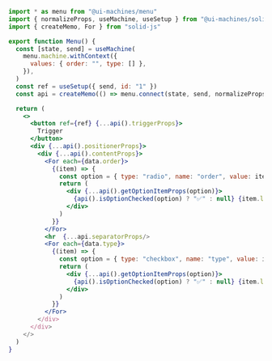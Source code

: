 ```jsx
import * as menu from "@ui-machines/menu"
import { normalizeProps, useMachine, useSetup } from "@ui-machines/solid"
import { createMemo, For } from "solid-js"

export function Menu() {
  const [state, send] = useMachine(
    menu.machine.withContext({
      values: { order: "", type: [] },
    }),
  )
  const ref = useSetup({ send, id: "1" })
  const api = createMemo(() => menu.connect(state, send, normalizeProps))

  return (
    <>
      <button ref={ref} {...api().triggerProps}>
        Trigger
      </button>
      <div {...api().positionerProps}>
        <div {...api().contentProps}>
          <For each={data.order}>
            {(item) => {
              const option = { type: "radio", name: "order", value: item.id }
              return (
                <div {...api().getOptionItemProps(option)}>
                  {api().isOptionChecked(option) ? "✅" : null} {item.label}
                </div>
              )
            }}
          </For>
          <hr  {...api.separatorProps/>
          <For each={data.type}>
            {(item) => {
              const option = { type: "checkbox", name: "type", value: item.id }
              return (
                <div {...api().getOptionItemProps(option)}>
                  {api().isOptionChecked(option) ? "✅" : null} {item.label}
                </div>
              )
            }}
          </For>
        </div>
      </div>
    </>
  )
}
```
